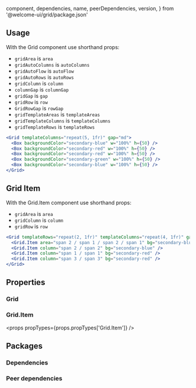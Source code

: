 
  component,
  dependencies,
  name,
  peerDependencies,
  version,
} from '@welcome-ui/grid/package.json'

<showcase
  version={version}
  name={name}
  component={component}
  description="Box display set to grid with shorthand entries."
/>

## Usage

With the Grid component use shorthand props:

- `gridArea` is `area`
- `gridAutoColumns` is `autoColumns`
- `gridAutoFlow` is `autoFlow`
- `gridAutoRows` is `autoRows`
- `gridColumn` is `column`
- `columnGap` is `columnGap`
- `gridGap` is `gap`
- `gridRow` is `row`
- `GridRowGap` is `rowGap`
- `gridTemplateAreas` is `templateAreas`
- `gridTemplateColumns` is `templateColumns`
- `gridTemplateRows` is `templateRows`

```jsx
<Grid templateColumns="repeat(5, 1fr)" gap="md">
  <Box backgroundColor="secondary-blue" w="100%" h={50} />
  <Box backgroundColor="secondary-red" w="100%" h={50} />
  <Box backgroundColor="secondary-red" w="100%" h={50} />
  <Box backgroundColor="secondary-green" w="100%" h={50} />
  <Box backgroundColor="secondary-blue" w="100%" h={50} />
</Grid>
```

## Grid Item

With the Grid.Item component use shorthand props:

- `gridArea` is `area`
- `gridColumn` is `column`
- `gridRow` is `row`

```jsx
<Grid templateRows="repeat(2, 1fr)" templateColumns="repeat(4, 1fr)" gap="md" h={400}>
  <Grid.Item area="span 2 / span 1 / span 2 / span 1" bg="secondary-blue" />
  <Grid.Item column="span 2 / span 2" bg="secondary-blue" />
  <Grid.Item column="span 1 / span 1" bg="secondary-red" />
  <Grid.Item column="span 3 / span 3" bg="secondary-red" />
</Grid>
```

## Properties

### Grid

<props propTypes={props.propTypes.Grid} />

### Grid.Item

<props propTypes={props.propTypes['Grid.Item']} />

## Packages

### Dependencies

<dependencies dependencies={dependencies} />

### Peer dependencies

<dependencies dependencies={peerDependencies} />

<pagination />
